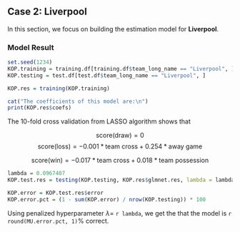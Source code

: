 ## Case 2: Liverpool

In this section, we focus on building the estimation model for **Liverpool**. 


### Model Result

```{r subset-KOP-data, echo = FALSE}
set.seed(1234)
KOP.training = training.df[training.df$team_long_name == "Liverpool", ]
KOP.testing = test.df[test.df$team_long_name == "Liverpool", ]
```

```{r KOP-training, echo = FALSE, results = FALSE}
KOP.res = training(KOP.training)

cat("The coefficients of this model are:\n")
print(KOP.res$coefs)

```

The 10-fold cross validation from LASSO algorithm shows that 

$$ \text{score}(\text{draw}) = 0 $$
$$ \text{score}(\text{loss}) = -0.001 * \text{team cross} + 0.254 * \text{away game} $$

$$ \text{score}(\text{win}) = -0.017 * \text{team cross} + 0.018 * \text{team possession} $$

```{r KOP-test, echo = FALSE, results=FALSE}
lambda = 0.0967407
KOP.test.res = testing(KOP.testing, KOP.res$glmnet.res, lambda = lambda)

KOP.error = KOP.test.res$error
KOP.error.pct = (1 - sum(KOP.error) / nrow(KOP.testing)) * 100
```

Using penalized hyperparameter $\lambda=$ `r lambda`, we get the that the model is `r round(MU.error.pct, 1)`\% correct.

